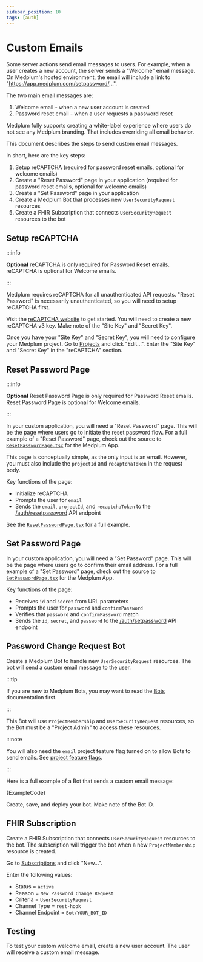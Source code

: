```yaml
---
sidebar_position: 10
tags: [auth]
---
```



# Custom Emails

Some server actions send email messages to users. For example, when a user creates a new account, the server sends a "Welcome" email message. On Medplum's hosted environment, the email will include a link to "https://app.medplum.com/setpassword/...".

The two main email messages are:

1. Welcome email - when a new user account is created
2. Password reset email - when a user requests a password reset

Medplum fully supports creating a white-label experience where users do not see any Medplum branding. That includes overriding all email behavior.

This document describes the steps to send custom email messages.

In short, here are the key steps:

1. Setup reCAPTCHA (required for password reset emails, optional for welcome emails)
2. Create a "Reset Password" page in your application (required for password reset emails, optional for welcome emails)
3. Create a "Set Password" page in your application
4. Create a Medplum Bot that processes new `UserSecurityRequest` resources
5. Create a FHIR Subscription that connects `UserSecurityRequest` resources to the bot

## Setup reCAPTCHA

:::info

**Optional** reCAPTCHA is only required for Password Reset emails. reCAPTCHA is optional for Welcome emails.

:::

Medplum requires reCAPTCHA for all unauthenticated API requests. "Reset Password" is necessarily unauthenticated, so you will need to setup reCAPTCHA first.

Visit the [reCAPTCHA website](https://www.google.com/recaptcha/about/) to get started. You will need to create a new reCAPTCHA v3 key. Make note of the "Site Key" and "Secret Key".

Once you have your "Site Key" and "Secret Key", you will need to configure your Medplum project. Go to [Projects](https://app.medplum.com/Project) and click "Edit...". Enter the "Site Key" and "Secret Key" in the "reCAPTCHA" section.

## Reset Password Page

:::info

**Optional** Reset Password Page is only required for Password Reset emails. Reset Password Page is optional for Welcome emails.

:::

In your custom application, you will need a "Reset Password" page. This will be the page where users go to initiate the reset password flow. For a full example of a "Reset Password" page, check out the source to [`ResetPasswordPage.tsx`](https://github.com/medplum/medplum/blob/main/packages/app/src/ResetPasswordPage.tsx) for the Medplum App.

This page is conceptually simple, as the only input is an email. However, you must also include the `projectId` and `recaptchaToken` in the request body.

Key functions of the page:

- Initialize reCAPTCHA
- Prompts the user for `email`
- Sends the `email`, `projectId`, and `recaptchaToken` to the [/auth/resetpassword](/docs/api/auth/resetpassword) API endpoint

See the [`ResetPasswordPage.tsx`](https://github.com/medplum/medplum/blob/main/packages/app/src/ResetPasswordPage.tsx) for a full example.

## Set Password Page

In your custom application, you will need a "Set Password" page. This will be the page where users go to confirm their email address. For a full example of a "Set Password" page, check out the source to [`SetPasswordPage.tsx`](https://github.com/medplum/medplum/blob/main/packages/app/src/SetPasswordPage.tsx) for the Medplum App.

Key functions of the page:

- Receives `id` and `secret` from URL parameters
- Prompts the user for `password` and `confirmPassword`
- Verifies that `password` and `confirmPassword` match
- Sends the `id`, `secret`, and `password` to the [/auth/setpassword](/docs/api/auth/setpassword) API endpoint

## Password Change Request Bot

Create a Medplum Bot to handle new `UserSecurityRequest` resources. The bot will send a custom email message to the user.

:::tip

If you are new to Medplum Bots, you may want to read the [Bots](/docs/bots) documentation first.

:::

This Bot will use `ProjectMembership` and `UserSecurityRequest` resources, so the Bot must be a "Project Admin" to access these resources.

:::note

You will also need the `email` project feature flag turned on to allow Bots to send emails. See [project feature flags](/docs/self-hosting/project-settings#project-feature-flags).

:::

Here is a full example of a Bot that sends a custom email message:

<MedplumCodeBlock language="ts" selectBlocks="customEmails" showLineNumbers>
  {ExampleCode}
</MedplumCodeBlock>

Create, save, and deploy your bot. Make note of the Bot ID.

## FHIR Subscription

Create a FHIR Subscription that connects `UserSecurityRequest` resources to the bot. The subscription will trigger the bot when a new `ProjectMembership` resource is created.

Go to [Subscriptions](https://app.medplum.com/Subscription) and click "New...".

Enter the following values:

- Status = `active`
- Reason = `New Password Change Request`
- Criteria = `UserSecurityRequest`
- Channel Type = `rest-hook`
- Channel Endpoint = `Bot/YOUR_BOT_ID`

## Testing

To test your custom welcome email, create a new user account. The user will receive a custom email message.
